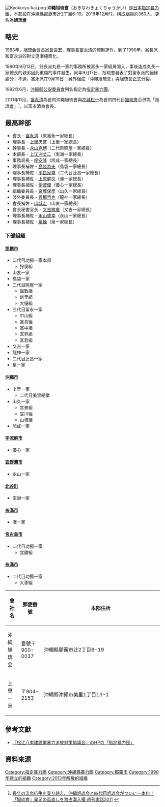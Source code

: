 [[File:Kyokuryu-kai.png|thumb]]
'''沖繩旭琉會'''（おきなわきょくりゅうかい）是[[日本|日本]][[指定暴力團|指定暴力團]]，本部設在[[沖繩縣|沖繩縣]][[那覇市|那覇市]]辻2丁目6-19。2016年12月时，構成組員約360人，更名為'''旭琉會'''

== 略史 ==

1983年，[[旭琉会|旭琉会]]會長[[翁長良宏|翁長良宏]]、理事長[[富永清|富永清]]的體制運作。到了1990年，翁長派和富永派的對立逐漸檯面化。

1990年9月13日，翁長派丸長一家的事務所被富永一家組員闖入，事後造成丸長一家總長的親弟因此重傷的事件發生。同年9月17日，旭琉會發表了對富永派的絕緣處分；不過，富永派在9月19日；另外組成「沖繩旭琉會」與旭琉會正式分裂。

1992年6月，[[沖繩縣|沖繩縣]][[公安委員會|公安委員會]]列名指定為[[指定暴力團|指定暴力團]]。

2011年11月，[[富永清|富永清]]為首的沖繩旭琉會與[[花城松一|花城松一]]為首的四代目[[旭琉會|旭琉會]]合併為「旭琉會」<ref>[http://www.nihonjournal.jp/web/jituwa_201148/index.html 長年の流血抗争を乗り越え、沖縄旭琉会と四代目旭琉会がついに一本化！「旭琉會」発足の盃直しを独占潜入撮  週刊実話2011] {{Wayback|url=http://www.nihonjournal.jp/web/jituwa_201148/index.html |date=20140709055940 }}</ref>，以富永清為會長。

== 最高幹部 ==
* 會長 - [[富永清|富永清]]（原富永一家總長）
* 理事長 - [[上里忠盛|上里忠盛]]（上里一家總長）
* 幹事長 - [[永山克博|永山克博]]（二代目照屋一家總長）
* 本部長 - [[上江洲丈二|上江洲丈二]]（南洲一家總長）
* 事務局長 - [[座安隆|座安隆]]（旭成一家總長）
* 理事長補佐 - [[島袋為夫|島袋為夫]]（島袋一家總長）
* 理事長補佐 - [[平良家盛|平良家盛]]（二代目辻昌一家總長）
* 理事長補佐 - [[上原健次|上原健次]]（湊一家總長）
* 理事長補佐 - [[伊波優|伊波優]]（優心一家總長）
* 組織委員長 - [[宮城保彥|宮城保彥]]（山久一家總長）
* 涉外委員長 - [[與那哲也|與那哲也]]（龍神一家總長）
* 會長補佐 - [[山城宏|山城宏]]（山友一家總長）
* 會長秘書室長 - [[又吉敏廣|又吉敏廣]]（又吉一家總長）
* 理事長補佐 - [[永山盛幸|永山盛幸]]（永山一家總長）
* 理事長補佐 - [[泉操|泉操]]（泉一家總長）

=== 下部組織 ===
==== [[那霸市|那霸市]] ====
* 二代目功揚一家本部
** 狩俣組
* 山友一家
* 島袋一家
* 二代目照屋一家
** 嘉數組
** 新里組
** 大優組
* 三代目富永一家
** 中山組
** 富真組
** 富中組
** 富昇組
** 富若組
* 又吉一家
* 龍神一家
* 二代目辻昌一家
* 泉一家
==== [[沖繩市|沖繩市]] ====
* 上里一家
** 二代目美里總業
* 山久一家
** 宮景組
** 宮川組
** 山城組
* 旭成一家
==== [[宇流麻市|宇流麻市]] ====
* 優心一家
==== [[宜野灣市|宜野灣市]] ====
* 永山一家
==== [[北谷町|北谷町]] ====
* 南洲一家
==== [[糸滿市|糸滿市]] ====
* 湊一家
==== [[宮古島市|宮古島市]] ====
* 二代目功揚一家
** 宮勝組
==== [[糸滿市|糸滿市]] ====
* 二代目功揚一家
** 大善組
 
{|class="wikitable" style="text-align: left; background-color: #ffffff;"
!會社名!!郵便番號!!本部住所
|-
|style="height: 30px;" |沖縄旭琉会  
|style="height: 30px;" | 番號〒900-0037
|style="width: 370px;" | 沖繩縣那霸市辻2丁目6-19
|-
|style="height: 30px;" |上里一家   
| 〒904-2153
| 沖繩縣沖繩市美里1丁目13-1
|}

== 參考文獻 ==
* [http://www.web-sanin.co.jp/gov/boutsui/boutsui4.htm 『松江八束建設業暴力追放対策協議会』のHPの「指定暴力団」] {{Wayback|url=http://www.web-sanin.co.jp/gov/boutsui/boutsui4.htm |date=20090301205707 }} {{ja}}

== 資料來源 ==
{{reflist}}

{{指定暴力團}}

{{DEFAULTSORT:Okinawa-Kyokuryū-kai}}
[[Category:指定暴力團|Category:指定暴力團]]
[[Category:沖繩縣暴力團|Category:沖繩縣暴力團]]
[[Category:那霸市|Category:那霸市]]
[[Category:1990年建立的組織|Category:1990年建立的組織]]
[[Category:2013年解散的組織|Category:2013年解散的組織]]